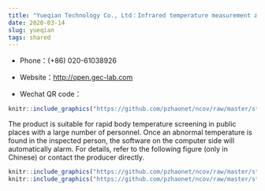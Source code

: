 ```yaml
---
title: "Yueqian Technology Co., Ltd：Infrared temperature measurement and screening terminal"
date: 2020-03-14
slug: yueqian
tags: shared
---
```



- Phone：(+86) 020-61038926

- Website：<http://open.gec-lab.com>

- Wechat QR code：

```r
knitr::include_graphics("https://github.com/pzhaonet/ncov/raw/master/static/shared/yueqian_wechat.png")
```

The product is suitable for rapid body temperature screening in public places with a large number of personnel. Once an abnormal temperature is found in the inspected person, the software on the computer side will automatically alarm. For details, refer to the following figure (only in Chinese) or contact the producer directly.

```r
knitr::include_graphics("https://github.com/pzhaonet/ncov/raw/master/static/shared/yueqian1.png")
knitr::include_graphics("https://github.com/pzhaonet/ncov/raw/master/static/shared/yueqian2.png")
```
